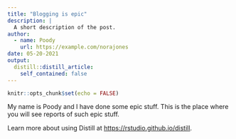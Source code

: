 ```yaml
---
title: "Blogging is epic"
description: |
  A short description of the post.
author:
  - name: Poody
    url: https://example.com/norajones
date: 05-20-2021
output:
  distill::distill_article:
    self_contained: false
---
```



```r
knitr::opts_chunk$set(echo = FALSE)
```

My name is Poody and I have done some epic stuff. This is the place where you will see reports of such epic stuff.

Learn more about using Distill at <https://rstudio.github.io/distill>.


